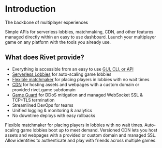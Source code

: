 
# Introduction

<Summary>The backbone of multiplayer experiences</Summary>

Simple APIs for serverless lobbies, matchmaking, CDN, and other features managed directly within an easy to use dashboard. Launch your multiplayer game on any platform with the tools you already use.

## What does Rivet provide?

- Everything is accessible from an easy to use [GUI, CLI, or API](/general/gui-cli-api)
- [Serverless Lobbies](/serverless-lobbies/introduction) for auto-scaling game lobbies
- [Flexible matchmaker](/matchmaker/introduction) for placing players in lobbies with no wait times
- [CDN](/cdn/introduction) for hosting assets and webpages with a custom domain or provided rivet.game subdomain
- [Game Guard](/serverless-lobbies/concepts/game-guard) for DDoS mitigation and managed WebSocket SSL & TCP+TLS termination
- Streamlined DevOps for teams
- Unified logging & monitoring & analytics
- No downtime deploys with easy rollbacks

<CardGroup>
  <Card
    title='5 Minute Crash Course'
    icon='graduation-cap'
    iconType='duotone'
    href='/general/guides/crash-course'
  />
  <Card title='Libraries' icon='books' iconType='duotone' href='/general/libraries' />
  <Card title='Matchmaker' icon='chess-knight' iconType='duotone' href='/matchmaker/introduction'>
    Flexible matchmaker for placing players in lobbies with no wait times.
  </Card>
  <Card title='Serverless Lobbies' icon='server' iconType='duotone' href='/serverless-lobbies/introduction'>
    Auto-scaling game lobbies boot up to meet demand.
  </Card>
  <Card title='CDN' icon='globe' iconType='duotone' href='/cdn/introduction'>
    Versioned CDN lets you host assets and webpages with a provided or custom domain and managed SSL.
  </Card>
  <Card title='Identity' icon='key' iconType='duotone' href='/identity/introduction'>
    Allow identities to authenticate and play with friends across multiple games.
  </Card>
</CardGroup>
